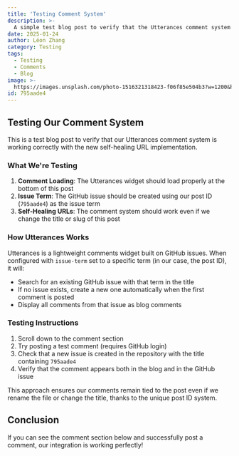 ```yaml
---
title: 'Testing Comment System'
description: >-
  A simple test blog post to verify that the Utterances comment system works correctly with our self-healing URL implementation.
date: 2025-01-24
author: Léon Zhang
category: Testing
tags:
  - Testing
  - Comments
  - Blog
image: >-
  https://images.unsplash.com/photo-1516321318423-f06f85e504b3?w=1200&h=600&fit=crop
id: 795aade4
---
```


## Testing Our Comment System

This is a test blog post to verify that our Utterances comment system is working correctly with the new self-healing URL implementation.

### What We're Testing

1. **Comment Loading**: The Utterances widget should load properly at the bottom of this post
2. **Issue Term**: The GitHub issue should be created using our post ID (`795aade4`) as the issue term
3. **Self-Healing URLs**: The comment system should work even if we change the title or slug of this post

### How Utterances Works

Utterances is a lightweight comments widget built on GitHub issues. When configured with `issue-term` set to a specific term (in our case, the post ID), it will:

- Search for an existing GitHub issue with that term in the title
- If no issue exists, create a new one automatically when the first comment is posted
- Display all comments from that issue as blog comments

### Testing Instructions

1. Scroll down to the comment section
2. Try posting a test comment (requires GitHub login)
3. Check that a new issue is created in the repository with the title containing `795aade4`
4. Verify that the comment appears both in the blog and in the GitHub issue

This approach ensures our comments remain tied to the post even if we rename the file or change the title, thanks to the unique post ID system.

## Conclusion

If you can see the comment section below and successfully post a comment, our integration is working perfectly!